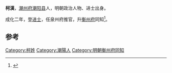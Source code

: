 '''柯漢'''，[[潮州府|潮州府]][[潮阳县|潮阳县]]人，明朝政治人物、进士出身。

成化二年，登[[进士|进士]]，任泉州府推官，升[[衡州府|衡州府]]同知<ref>{{cite news|title=明朝潮州府文进士名录|url=http://zt.czonline.net/2010wenhua/txcr/chaorendongtai/kejiao/2010-12-02/31625.html|accessdate=2013-08-07|newspaper=潮州热线|archive-url=https://web.archive.org/web/20131004220414/http://zt.czonline.net/2010wenhua/txcr/chaorendongtai/kejiao/2010-12-02/31625.html|archive-date=2013-10-04|dead-url=yes}}</ref>。

==参考==
{{reflist}}

{{start box}}
{{s-off}}
{{s-before|[[鄧淮_(成化進士)|鄧淮]]}}
{{s-title|明朝衡州府同知|弘治年間}}
{{s-after|[[蔡坤|蔡坤]]}}
{{end box}}
{{明朝人物小作品}}
{{成化二年丙戌科殿試金榜}}
[[Category:柯姓|Category:柯姓]]
[[Category:潮陽人|Category:潮陽人]]
[[Category:明朝衡州府同知|Category:明朝衡州府同知]]